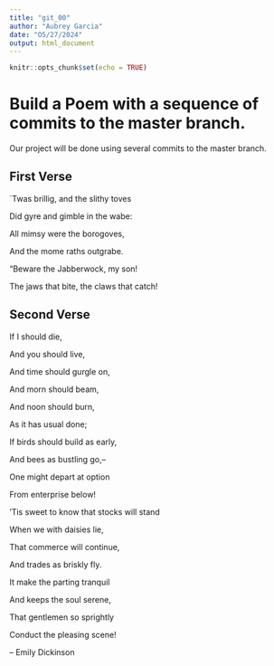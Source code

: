 ```yaml
---
title: "git_00"
author: "Aubrey Garcia"
date: "O5/27/2024"
output: html_document
---
```


```r
knitr::opts_chunk$set(echo = TRUE)
```
# Build a Poem with a sequence of commits to the master branch.
Our project will be done using several commits to the master branch.
<!-- Do not modify or change any text in "!--" bracketed areas such as this --- these are instructions to
you, if you change any of this the git program will notice it and compromise your git merging strategy !-->

## First Verse 
<!--Put the first five lines of a poem by Lewis Carrol in this section!-->
`Twas brillig, and the slithy toves


 Did gyre and gimble in the wabe:
 
 
All mimsy were the borogoves,


 And the mome raths outgrabe.
 
 
"Beware the Jabberwock, my son!


 The jaws that bite, the claws that catch!
 
 


## Second Verse
<!--Put the first five lines of a poem by Robert Frost here!-->

If I should die,


And you should live,


And time should gurgle on,


And morn should beam,


And noon should burn,


As it has usual done;


If birds should build as early,


And bees as bustling go,–


One might depart at option


From enterprise below!


‘Tis sweet to know that stocks will stand


When we with daisies lie,


That commerce will continue,


And trades as briskly fly.


It make the parting tranquil


And keeps the soul serene,


That gentlemen so sprightly


Conduct the pleasing scene!


– Emily Dickinson

